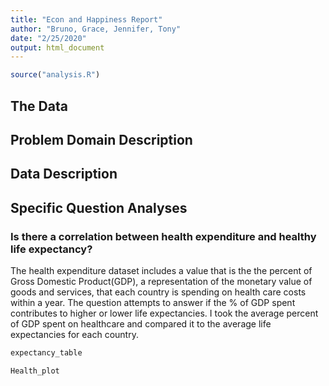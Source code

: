 ```yaml
---
title: "Econ and Happiness Report"
author: "Bruno, Grace, Jennifer, Tony"
date: "2/25/2020"
output: html_document
---
```


```r
source("analysis.R")
```

## The Data



## Problem Domain Description



## Data Description



## Specific Question Analyses
### Is there a correlation between health expenditure and healthy life expectancy?

The health expenditure dataset includes a value that is the the percent of Gross Domestic Product(GDP), a representation of the monetary value of goods and services, that each country is spending on health care costs within a year. The question attempts to answer if the % of GDP spent contributes to higher or lower life expectancies. I took the average percent of GDP spent on healthcare and compared it to the average life expectancies for each country. 

```r
expectancy_table
```

```r
Health_plot
```

